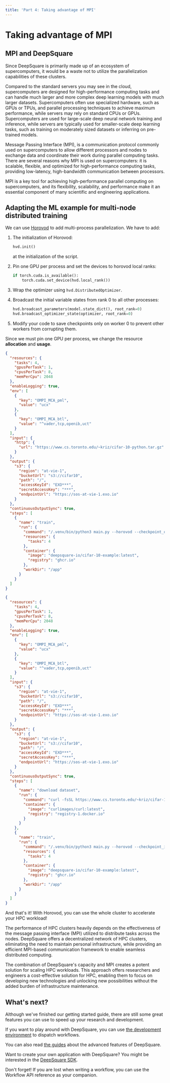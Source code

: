 ```yaml
---
title: 'Part 4: Taking advantage of MPI'
---
```



# Taking advantage of MPI

## MPI and DeepSquare

Since DeepSquare is primarily made up of an ecosystem of supercomputers, it would be a waste not to utilize the parallelization capabilities of these clusters.

Compared to the standard servers you may see in the cloud, supercomputers are designed for high-performance computing tasks and can handle much larger and more complex deep learning models with much larger datasets. Supercomputers often use specialized hardware, such as GPUs or TPUs, and parallel processing techniques to achieve maximum performance, while servers may rely on standard CPUs or GPUs. Supercomputers are used for large-scale deep neural network training and inference, while servers are typically used for smaller-scale deep learning tasks, such as training on moderately sized datasets or inferring on pre-trained models.

Message Passing Interface (MPI), is a communication protocol commonly used on supercomputers to allow different processors and nodes to exchange data and coordinate their work during parallel computing tasks. There are several reasons why MPI is used on supercomputers: it is scalable, flexible, and optimized for high-performance computing tasks, providing low-latency, high-bandwidth communication between processors.

MPI is a key tool for achieving high-performance parallel computing on supercomputers, and its flexibility, scalability, and performance make it an essential component of many scientific and engineering applications.

## Adapting the ML example for multi-node distributed training

We can use [Horovod](https://horovod.ai/) to add multi-process parallelization. We have to add:

1. The initialization of Horovod:

   ```python
   hvd.init()
   ```

   at the initialization of the script.

2. Pin one GPU per process and set the devices to horovod local ranks:

   ```python
   if torch.cuda.is_available():
       torch.cuda.set_device(hvd.local_rank())
   ```

3. Wrap the optimizer using `hvd.DistributedOptimizer`.

4. Broadcast the initial variable states from rank 0 to all other processes:

   ```python
   hvd.broadcast_parameters(model.state_dict(), root_rank=0)
   hvd.broadcast_optimizer_state(optimizer, root_rank=0)
   ```

5. Modify your code to save checkpoints only on worker 0 to prevent other workers from corrupting them.

Since we must pin one GPU per process, we change the resource **allocation** and **usage**.

<Tabs groupId="workflow-type">
  <TabItem value="new" label="Workflow">

```json title="Workflow with 2 tasks and 1 GPU per task"
{
  "resources": {
    "tasks": 4,
    "gpusPerTask": 1,
    "cpusPerTask": 8,
    "memPerCpu": 2048
  },
  "enableLogging": true,
  "env": [
    {
      "key": "OMPI_MCA_pml",
      "value": "ucx"
    },
    {
      "key": "OMPI_MCA_btl",
      "value": "^vader,tcp,openib,uct"
    }
  ],
  "input": {
    "http": {
      "url": "https://www.cs.toronto.edu/~kriz/cifar-10-python.tar.gz"
    }
  },
  "output": {
    "s3": {
      "region": "at-vie-1",
      "bucketUrl": "s3://cifar10",
      "path": "/",
      "accessKeyId": "EXO***",
      "secretAccessKey": "***",
      "endpointUrl": "https://sos-at-vie-1.exo.io"
    }
  },
  "continuousOutputSync": true,
  "steps": [
    {
      "name": "train",
      "run": {
        "command": "/.venv/bin/python3 main.py --horovod --checkpoint_out=$DEEPSQUARE_OUTPUT/ckpt.pth --dataset=$DEEPSQUARE_INPUT/",
        "resources": {
          "tasks": 4
        },
        "container": {
          "image": "deepsquare-io/cifar-10-example:latest",
          "registry": "ghcr.io"
        },
        "workDir": "/app"
      }
    }
  ]
}
```

  </TabItem>
  <TabItem value="resume" label="Workflow (from checkpoint)">

```json title="Workflow with 2 tasks and 1 GPU per task (from checkpoint)"
{
  "resources": {
    "tasks": 4,
    "gpusPerTask": 1,
    "cpusPerTask": 8,
    "memPerCpu": 2048
  },
  "enableLogging": true,
  "env": [
    {
      "key": "OMPI_MCA_pml",
      "value": "ucx"
    },
    {
      "key": "OMPI_MCA_btl",
      "value": "^vader,tcp,openib,uct"
    }
  ],
  "input": {
    "s3": {
      "region": "at-vie-1",
      "bucketUrl": "s3://cifar10",
      "path": "/",
      "accessKeyId": "EXO***",
      "secretAccessKey": "***",
      "endpointUrl": "https://sos-at-vie-1.exo.io"
    }
  },
  "output": {
    "s3": {
      "region": "at-vie-1",
      "bucketUrl": "s3://cifar10",
      "path": "/",
      "accessKeyId": "EXO***",
      "secretAccessKey": "***",
      "endpointUrl": "https://sos-at-vie-1.exo.io"
    }
  },
  "continuousOutputSync": true,
  "steps": [
    {
      "name": "download dataset",
      "run": {
        "command": "curl -fsSL https://www.cs.toronto.edu/~kriz/cifar-10-python.tar.gz -o $STORAGE_PATH/cifar-10-python.tar.gz; tar -C $STORAGE_PATH -xvzf $STORAGE_PATH/cifar-10-python.tar.gz; ls -lah $STORAGE_PATH",
        "container": {
          "image": "curlimages/curl:latest",
          "registry": "registry-1.docker.io"
        }
      }
    },
    {
      "name": "train",
      "run": {
        "command": "/.venv/bin/python3 main.py --horovod --checkpoint_in=$DEEPSQUARE_INPUT/ckpt.pth --checkpoint_out=$DEEPSQUARE_OUTPUT/ckpt.pth --dataset=$STORAGE_PATH/",
        "resources": {
          "tasks": 4
        },
        "container": {
          "image": "deepsquare-io/cifar-10-example:latest",
          "registry": "ghcr.io"
        },
        "workDir": "/app"
      }
    }
  ]
}
```

  </TabItem>
</Tabs>

And that's it! With Horovod, you can use the whole cluster to accelerate your HPC workload!

The performance of HPC clusters heavily depends on the effectiveness of the message passing interface (MPI) utilized to distribute tasks across the nodes. DeepSquare offers a decentralized network of HPC clusters, eliminating the need to maintain personal infrastructure, while providing an efficient MPI-based communication framework to enable seamless distributed computing.

The combination of DeepSquare's capacity and MPI creates a potent solution for scaling HPC workloads. This approach offers researchers and engineers a cost-effective solution for HPC, enabling them to focus on developing new technologies and unlocking new possibilities without the added burden of infrastructure maintenance.

## What's next?

Although we've finished our getting started guide, there are still some great features you can use to speed up your research and development.

If you want to play around with DeepSquare, you can use [the development environment](https://app.deepsquare.run/sandbox) to dispatch workflows.

You can also read [the guides](/docs/deploy-deepsquare/guides/overview) about the advanced features of DeepSquare.

Want to create your own application with DeepSquare? You might be interested in the [DeepSquare SDK](/docs/deploy-deepsquare/client-development/overview).

Don't forget! If you are lost when writing a workflow, you can use the Workflow API reference as your companion.
